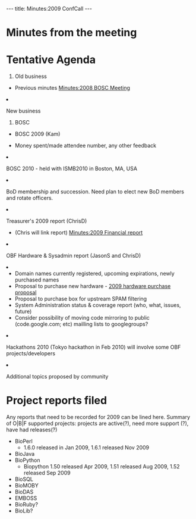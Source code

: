---
title: Minutes:2009 ConfCall
---

=Minutes from the meeting=

=Tentative Agenda=
<ol>
<li> Old business </li>
 <ul><li> Previous minutes [[Minutes:2008 BOSC Meeting]]</li> </ul>  
 <li>New business</li>
<ol style="list-style-type:lower-roman">
<li>BOSC</li>
<ul>
  <li> BOSC 2009 (Kam)</li>
  <ul><li> Money spent/made attendee number, any other feedback</li></ul>
  <li> BOSC 2010 - held with ISMB2010 in Boston, MA, USA</li>
 </ul>
 <li> BoD membership and succession. Need plan to elect new BoD members and rotate officers.</li>
 <li>Treasurer's 2009 report (ChrisD)</li>
  <ul><li> (Chris will link report) [[Minutes:2009 Financial report]]</li></ul>
 <li> OBF Hardware & Sysadmin report (JasonS and ChrisD)<li>
 <ul>
   <li> Domain names currently registered, upcoming expirations, newly purchased names</li>
   <li> Proposal to purchase new hardware - [[2009 hardware purchase proposal]]</li>
   <li> Proposal to purchase box for upstream SPAM filtering</li>
  <li> System Administration status & coverage report (who, what, issues, future) </li>
 <li> Consider possibility of moving code mirroring to public (code.google.com; etc) mailling lists to googlegroups?</li>
</ul>
 <li> Hackathons 2010 (Tokyo hackathon in Feb 2010) will involve some OBF projects/developers</li>
 <li>Additional topics proposed by community</li>
</ol>
</ol>

=Project reports filed=
Any reports that need to be recorded for 2009 can be lined here. Summary of O|B|F supported projects: projects are active(?), need more support (?), have had releases(?)
* BioPerl
** 1.6.0 released in Jan 2009, 1.6.1 released Nov 2009
* BioJava
* BioPython
** Biopython 1.50 released Apr 2009, 1.51 released Aug 2009, 1.52 released Sep 2009
* BioSQL
* BioMOBY
* BioDAS
* EMBOSS
* BioRuby?
* BioLib?